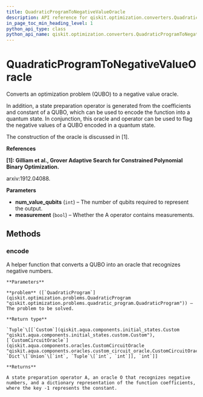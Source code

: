 ```yaml
---
title: QuadraticProgramToNegativeValueOracle
description: API reference for qiskit.optimization.converters.QuadraticProgramToNegativeValueOracle
in_page_toc_min_heading_level: 1
python_api_type: class
python_api_name: qiskit.optimization.converters.QuadraticProgramToNegativeValueOracle
---
```


# QuadraticProgramToNegativeValueOracle

<Class id="qiskit.optimization.converters.QuadraticProgramToNegativeValueOracle" isDedicatedPage={true} github="https://github.com/qiskit-community/qiskit-aqua/tree/0.7.3/qiskit/optimization/converters/quadratic_program_to_negative_value_oracle.py" signature="QuadraticProgramToNegativeValueOracle(num_value_qubits, measurement=False)">
  Converts an optimization problem (QUBO) to a negative value oracle.

  In addition, a state preparation operator is generated from the coefficients and constant of a QUBO, which can be used to encode the function into a quantum state. In conjunction, this oracle and operator can be used to flag the negative values of a QUBO encoded in a quantum state.

  The construction of the oracle is discussed in \[1].

  **References**

  **\[1]: Gilliam et al., Grover Adaptive Search for Constrained Polynomial Binary Optimization.**

  arxiv:1912.04088.

  **Parameters**

  *   **num\_value\_qubits** (`int`) – The number of qubits required to represent the output.
  *   **measurement** (`bool`) – Whether the A operator contains measurements.

  ## Methods

  ### encode

  <Function id="qiskit.optimization.converters.QuadraticProgramToNegativeValueOracle.encode" signature="QuadraticProgramToNegativeValueOracle.encode(problem)">
    A helper function that converts a QUBO into an oracle that recognizes negative numbers.

    **Parameters**

    **problem** ([`QuadraticProgram`](qiskit.optimization.problems.QuadraticProgram "qiskit.optimization.problems.quadratic_program.QuadraticProgram")) – The problem to be solved.

    **Return type**

    `Tuple`\[[`Custom`](qiskit.aqua.components.initial_states.Custom "qiskit.aqua.components.initial_states.custom.Custom"), [`CustomCircuitOracle`](qiskit.aqua.components.oracles.CustomCircuitOracle "qiskit.aqua.components.oracles.custom_circuit_oracle.CustomCircuitOracle"), `Dict`\[`Union`\[`int`, `Tuple`\[`int`, `int`]], `int`]]

    **Returns**

    A state preparation operator A, an oracle O that recognizes negative numbers, and a dictionary representation of the function coefficients, where the key -1 represents the constant.
  </Function>
</Class>

